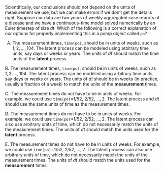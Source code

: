 
Scientifically, our conclusions should not depend on the units of measurement we use, but we can make errors if we don't get the details right.
Suppose our data are two years of weekly aggregated case reports of a disease and we have a continuous-time model solved numerically by an Euler timestep of size $dt$.
Which of the following is a correct explanation of our options for properly implementing this in a pomp object called `po`?

A.  The measurement times, `time(po)`, should be in units of weeks, such as $1,2,\dots,104$.
The latent process can be modeled using arbitrary time units, say days or weeks or years.
The units of $dt$ should match the time units of the **latent** process.

B. The measurement times, `time(po)`, should be in units of weeks, such as $1,2,\dots,104$.
The latent process can be modeled using arbitrary time units, say days or weeks or years.
The units of $dt$ should be in weeks (in practice, usually a fraction of a week) to match the units of the **measurement** times.

C. The measurement times do not have to be in units of weeks.
  For example, we could use `time(po)`=$1/52$, $2/52$, $\dots, 2$.
  The latent process and $dt$ should use the same units of time as the measurement times.

D. The measurement times do not have to be in units of weeks.
For example, we could use `time(po)`=$1/52$, $2/52$, $\dots, 2$.
The latent process can also use arbitrary units of time, which do not necessarily match the units of the measurement times.
The units of $dt$ should match the units used for the **latent** process.

E. The measurement times do not have to be in units of weeks.
For example, we could use `time(po)`=$1/52$, $2/52$, $\dots, 2$.
The latent process can also use arbitrary units of time, which do not necessarily match the units of the measurement times.
The units of $dt$ should match the units used for the **measurement** times.

<!--
This question was written for the [SBIED short course](https://kingaa.github.io/sbied/)
-->
